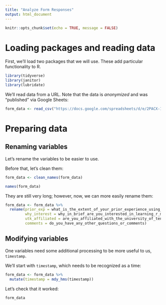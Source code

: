 ```yaml
---
title: "Analyze Form Responses"
output: html_document
---
```


```r
knitr::opts_chunk$set(echo = TRUE, message = FALSE)
```

# Loading packages and reading data

First, we'll load two packages that we will use. These add particular functionality
to R.

```r
library(tidyverse)
library(janitor)
library(lubridate)
```

We'll read data from a URL. Note that the data is *anonymized* and was "published" via
Google Sheets:

```r
form_data <- read_csv("https://docs.google.com/spreadsheets/d/e/2PACX-1vQWUfMMUboX4YMwz97zz_Z-lh2NrBbMbxVOf56LQooDHtdepLh-_-yXKOLOGHNdRmZI2Xn2kUVtstHH/pub?output=csv")
```

# Preparing data

## Renaming variables

Let's rename the variables to be easier to use.

Before that, let's clean them:

```r
form_data <- clean_names(form_data)

names(form_data)
```

They are still very long; however, now, we can more easily rename them:

```r
form_data <- form_data %>% 
  rename(prior_exp = what_is_the_extent_of_your_prior_experience_using_r_markdown,
         why_interest = why_in_brief_are_you_interested_in_learning_r_markdown_or_r,
         utk_affiliated = are_you_affiliated_with_the_university_of_tennessee_knoxville_as_a_student_or_faculty_staff_member,
         comments = do_you_have_any_other_questions_or_comments)
```

## Modifying variables

One variables need some additional processing to be more useful to us, `timestamp`.

We'll start with `timestamp`, which needs to be recognized as a time:

```r
form_data <- form_data %>% 
  mutate(timestamp = mdy_hms(timestamp))
```

Let's check that it worked:

```r
form_data
```